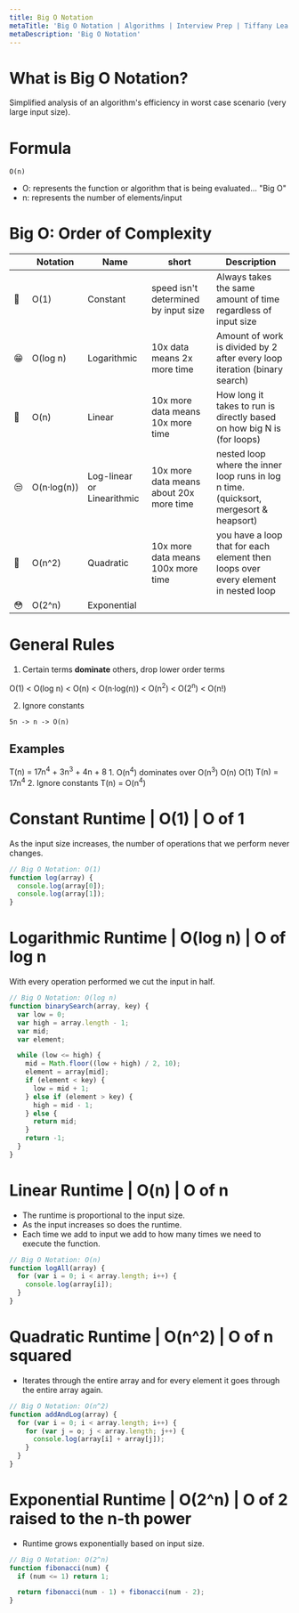 ```yaml
---
title: Big O Notation
metaTitle: 'Big O Notation | Algorithms | Interview Prep | Tiffany Lea'
metaDescription: 'Big O Notation'
---
```


# What is Big O Notation?

Simplified analysis of an algorithm's efficiency in worst case scenario (very large input size).

# Formula

```
O(n)
```

- O: represents the function or algorithm that is being evaluated... "Big O"
- n: represents the number of elements/input

# Big O: Order of Complexity

|     | Notation    | Name                       | short                                   | Description                                                                            |
| --- | ----------- | -------------------------- | --------------------------------------- | -------------------------------------------------------------------------------------- |
| 🤩  | O(1)        | Constant                   | speed isn't determined by input size    | Always takes the same amount of time regardless of input size                          |
| 😁  | O(log n)    | Logarithmic                | 10x data means 2x more time             | Amount of work is divided by 2 after every loop iteration (binary search)              |
| 🙂  | O(n)        | Linear                     | 10x more data means 10x more time       | How long it takes to run is directly based on how big N is (for loops)                 |
| 😒  | O(n·log(n)) | Log-linear or Linearithmic | 10x more data means about 20x more time | nested loop where the inner loop runs in log n time. (quicksort, mergesort & heapsort) |
| 😬  | O(n^2)      | Quadratic                  | 10x more data means 100x more time      | you have a loop that for each element then loops over every element in nested loop     |
| 😳  | O(2^n)      | Exponential                |                                         |                                                                                        |

# General Rules

1. Certain terms **dominate** others, drop lower order terms

<CodeWithHtml>
  O(1) &lt; O(log n) &lt; O(n) &lt; O(n·log(n)) &lt; O(n<sup>2</sup>) &lt; O(2<sup>n</sup>) &lt;
  O(n!)
</CodeWithHtml>

2. Ignore constants

```
5n -> n -> O(n)
```

## Examples

<CodeWithHtml>
  T(n) = 17n<sup>4</sup> + 3n<sup>3</sup> + 4n + 8
</CodeWithHtml>
1. O(n<sup>4</sup>) dominates over O(n<sup>3</sup>) O(n) O(1)
<CodeWithHtml>
  T(n) = 17n<sup>4</sup>
</CodeWithHtml>
2. Ignore constants
<CodeWithHtml>
  T(n) = O(n<sup>4</sup>)
</CodeWithHtml>

# Constant Runtime | O(1) | O of 1

As the input size increases, the number of operations that we perform never changes.

```javascript
// Big O Notation: O(1)
function log(array) {
  console.log(array[0]);
  console.log(array[1]);
}
```

# Logarithmic Runtime | O(log n) | O of log n

With every operation performed we cut the input in half.

```javascript
// Big O Notation: O(log n)
function binarySearch(array, key) {
  var low = 0;
  var high = array.length - 1;
  var mid;
  var element;

  while (low <= high) {
    mid = Math.floor((low + high) / 2, 10);
    element = array[mid];
    if (element < key) {
      low = mid + 1;
    } else if (element > key) {
      high = mid - 1;
    } else {
      return mid;
    }
    return -1;
  }
}
```

# Linear Runtime | O(n) | O of n

- The runtime is proportional to the input size.
- As the input increases so does the runtime.
- Each time we add to input we add to how many times we need to execute the function.

```javascript
// Big O Notation: O(n)
function logAll(array) {
  for (var i = 0; i < array.length; i++) {
    console.log(array[i]);
  }
}
```

# Quadratic Runtime | O(n^2) | O of n squared

- Iterates through the entire array and for every element it goes through the entire array again.

```javascript
// Big O Notation: O(n^2)
function addAndLog(array) {
  for (var i = 0; i < array.length; i++) {
    for (var j = o; j < array.length; j++) {
      console.log(array[i] + array[j]);
    }
  }
}
```

# Exponential Runtime | O(2^n) | O of 2 raised to the n-th power

- Runtime grows exponentially based on input size.

```javascript
// Big O Notation: O(2^n)
function fibonacci(num) {
  if (num <= 1) return 1;

  return fibonacci(num - 1) + fibonacci(num - 2);
}
```
